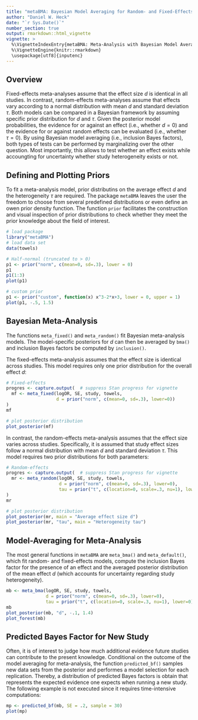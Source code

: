 ---
title: "metaBMA: Bayesian Model Averaging for Random- and Fixed-Effects Meta-Analysis"
author: "Daniel W. Heck"
date: "`r Sys.Date()`"
number_section: true
output: rmarkdown::html_vignette
vignette: >
  %\VignetteIndexEntry{metaBMA: Meta-Analysis with Bayesian Model Averaging}
  %\VignetteEngine{knitr::rmarkdown}
  \usepackage[utf8]{inputenc}
---
  
  
## Overview
  
Fixed-effects meta-analyses assume that the effect size $d$ is identical in all
studies. In contrast, random-effects meta-analyses assume that effects vary
according to a normal distribution with mean $d$ and standard deviation $\tau$.
Both models can be compared in a Bayesian framework by assuming specific prior
distribution for $d$ and $\tau$. Given the posterior model probabilities, the
evidence for or against an effect (i.e., whether $d = 0$) and the evidence for
or against random effects can be evaluated (i.e., whether $\tau = 0$). By using
Bayesian model averaging (i.e., inclusion Bayes factors), both types of tests
can be performed by marginalizing over the other question. Most importantly,
this allows to test whether an effect exists while accoungting for uncertainty
whether study heterogeneity exists or not.


## Defining and Plotting Priors

To fit a meta-analysis model, prior distributins on the average effect $d$ and
the heterogeneity $\tau$ are required. The package `metaBMA` leaves the user the
freedom to choose from several predefined distributions or even define an owen
prior density function. The function `prior` facilitates the construction and
visual inspection of prior distributions to check whether they meet the prior
knowledge about the field of interest.

```{r, fig.height=3.5, fig.width=5}
# load package
library("metaBMA")
# load data set
data(towels)

# Half-normal (truncated to > 0)
p1 <- prior("norm", c(mean=0, sd=.3), lower = 0)
p1
p1(1:3)
plot(p1)

# custom prior
p1 <- prior("custom", function(x) x^3-2*x+3, lower = 0, upper = 1)
plot(p1, -.5, 1.5)
```


## Bayesian Meta-Analysis

The functions `meta_fixed()` and `meta_random()` fit Bayesian meta-analysis
models. The model-specific posteriors for $d$ can then be averaged by `bma()`
and inclusion Bayes factors be computed by `inclusion()`.

The fixed-effects meta-analysis assumes that the effect size is identical across
studies. This model requires only one prior distribution for the overall effect
$d$:

```{r, fig.height=3.5, fig.width=5}
# Fixed-effects
progres <- capture.output(  # suppress Stan progress for vignette
  mf <- meta_fixed(logOR, SE, study, towels, 
                   d = prior("norm", c(mean=0, sd=.3), lower=0))
)
mf

# plot posterior distribution
plot_posterior(mf)
```

In contrast, the random-effects meta-analysis assumes that the effect size
varies across studies. Specifically, it is assumed that study effect sizes
follow a normal distribution with mean $d$ and standard deviation $\tau$. This
model requires two prior distributions for both parameters:

```{r, fig.height=3.5, fig.width=5}
# Random-effects
progres <- capture.output(  # suppress Stan progress for vignette
  mr <- meta_random(logOR, SE, study, towels,
                    d = prior("norm", c(mean=0, sd=.3), lower=0),
                    tau = prior("t", c(location=0, scale=.3, nu=1), lower=0))
)
mr

# plot posterior distribution
plot_posterior(mr, main = "Average effect size d")
plot_posterior(mr, "tau", main = "Heterogeneity tau")
```

## Model-Averaging for Meta-Analysis

The most general functions in `metaBMA` are `meta_bma()` and `meta_default()`,
which fit random- and fixed-effects models, compute the inclusion Bayes factor
for the presence of an effect and the averaged posterior distribution of the
mean effect $d$ (which accounts for uncertainty regarding study heterogeneity).


```{r, fig.height=4.5, fig.width=6}
mb <- meta_bma(logOR, SE, study, towels,
               d = prior("norm", c(mean=0, sd=.3), lower=0),
               tau = prior("t", c(location=0, scale=.3, nu=1), lower=0))
mb
plot_posterior(mb, "d", -.1, 1.4)
plot_forest(mb)
```



## Predicted Bayes Factor for New Study

Often, it is of interest to judge how much additional evidence future studies can contribute to the present knowledge. Conditional on the outcome of the model averaging for meta-analysis, the function `predicted_bf()` samples new data sets from the posterior and performes a model selection for each replication. Thereby, a distribution of predicted Bayes factors is obtain that represents the expected evidence one expects when running a new study. The following example is not executed since it requires time-intensive computations:

```{r, eval = FALSE, fig.height=4.5, fig.width=6}
mp <- predicted_bf(mb, SE = .2, sample = 30)
plot(mp)
```
